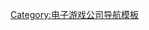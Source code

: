 {{navbox
| name = CryTek
| title = [[Crytek]]
| state = {{{state|autocollapse}}}
| bodyclass=hlist
| image  = [[File:Crytek logo.svg|150px|link=]]

| group1 = 遊戲
| list1 = {{Navbox subgroup
  | group1 = [[孤岛危机系列|-{zh-cn:孤岛危机; zh-tw:末日之戰;}-系列]]
  | list1 =
* [[孤岛危机|-{zh-cn:孤岛危机; zh-tw:末日之戰;}-]]
** [[末日之戰：獵殺悍將|-{zh-cn:弹头; zh-tw:獵殺悍將;}-]]
* [[末日之戰2|-{zh-cn:孤岛危机2; zh-tw:末日之戰2;}-]]
* [[末日之戰3|-{zh-cn:孤岛危机3; zh-tw:末日之戰3;}-]]

| group2 = 其他
| list2 =
* [[孤岛惊魂 (游戏)|-{zh-cn:孤岛惊魂; zh-tw:極地戰嚎;}-]]
* {{le|榮譽騎士|Knights of Honor (video game)}}
* {{le|世界转变|WorldShift}}
* {{le|时空分裂者4|TimeSplitters 4}}
* [[战争前线]]
* [[崛起：罗马之子]]
* {{le|猎杀：镀金时代的恐惧|Hunt: Horrors of the Gilded Age}}
* {{le|命运竞技场|Arena of Fate}}
* {{le|鲁滨逊：旅途|Robinson: The Journey}}
}}

| group2 = 遊戲引擎
| list2 =
* [[CryENGINE]]
* （[[CryENGINE2|2]]
* [[CryENGINE3|3]]）
* [[CryEngine游戏列表]]

| group3 = 对战平台
| list3 =
* [[Crytek|Gface]]

| group4 = 子公司
| list4 =
* {{le|Crytek黑海|Crytek Black Sea}}
* [[自由基設計|Crytek英国]]
* {{le|Crytek美国|Crytek USA}}

}}<noinclude>
{{collapsible option}}

{{DEFAULTSORT:CryTek}}
[[Category:电子游戏公司导航模板]]
</noinclude>